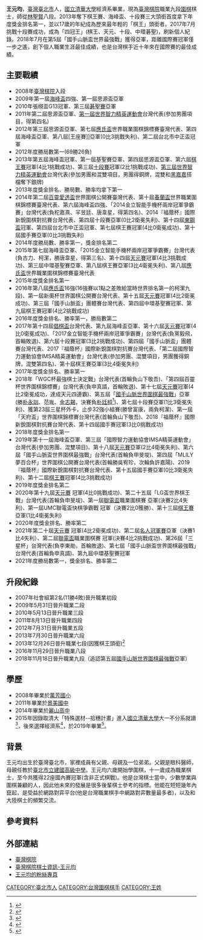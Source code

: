 {{copyedit|time=2019-03-28T14:04:31+00:00}}
{{Infobox Go player
| image = 
| 全名 =
| 英文名 =WANG YUAN-JUN
| 綽號 =王老
| 國籍 = {{ROC}}
| 生於 = {{birth_date_and_age|1996|3|14}}
| 出生地 ={{TWN}}[[臺北市|臺北市]]
| 師從 = [[林聖賢|林聖賢]]
| 學生 = 
| 職業生涯 = 
| 段位 = 九段
| 所屬 =[[臺灣棋院|臺灣棋院]].
}}

'''王元均'''{{BD|1996年|3月14日|||}}，[[臺灣|臺灣]][[臺北市|臺北市]]人，[[國立清華大學|國立清華大學]]經濟系畢業，現為[[臺灣棋院|臺灣棋院]]職業九段[[圍棋|圍棋]]棋士，師從[[林聖賢|林聖賢]]八段。2013年奪下棋王賽、海峰盃、十段賽三大頭銜首度拿下年度獎金排名第一，並以17歲的年紀成為歷來最年輕的「棋王」頭銜者。2017年7月挑戰十段賽成功，成為「四冠王」(棋王、天元、十段、中環碁聖)，刷新個人紀錄。2018年7月在第5屆「國手山脈盃世界最強戰」獲得亞軍，距離國際賽冠軍僅一步之遙，創下個人職業生涯最佳成績，也是台灣棋手近十年來在國際賽的最佳成績。

==主要戰績==
*2008年[[臺灣棋院|臺灣棋院]]入段
*2009年第一屆[[海峰盃|海峰盃]]四強、第一屆思源盃亞軍
*2010年張栩盃G13冠軍、第三屆[[碁聖戰_(台灣圍棋)|碁聖賽]]亞軍
*2011年第二屆思源盃亞軍、[[第一屆世界智力精英運動會|第一屆世界智力精英運動會]]台灣代表(參加男團項目，得第四名)
*2012年第三屆思源盃亞軍、第七屆[[應氏盃|應氏盃]]世界職業圍棋錦標賽臺灣代表、第四屆海峰盃亞軍、第八屆[王座賽]]亞軍(0比3挑戰失利)、第二屆台北市中正盃冠軍
*2012年度勝局數第一(69勝26負)
*2013年第五屆海峰盃冠軍、第一屆基聖賽亞軍、第四屆思源盃亞軍、第六屆[[棋王戰_(台灣圍棋)|棋王賽]]冠軍(4比1挑戰成功)、第三屆[[十段戰_(臺灣)|十段賽]]冠軍(2比1挑戰成功)、[[第三屆世界智力精英運動會|第三屆世界智力精英運動會]]台灣代表(參加男團和混雙項目，男團得銅牌，混雙和[[黑嘉嘉|黑嘉嘉]]搭檔奪下銀牌)
*2013年度獎金排名、勝局數、勝率均拿下第一
*2014年第二屆[[:百灵爱透杯世界围棋公开赛#.E7.AC.AC.E4.BA.8C.E5.B1.8A.E7.99.BE.E7.81.B5.E6.9D.AF.E4.B8.96.E7.95.8C.E5.9B.B4.E6.A3.8B.E5.85.AC.E5.BC.80.E8.B5.9B|百靈愛透盃]]世界圍棋公開賽臺灣代表、第十屆[[:春兰杯|春蘭盃]]世界職業圍棋錦標賽臺灣代表、第六屆海峰盃四強、「2014金立智能手機杯兩岸冠軍爭霸賽」台灣代表(負柁嘉熹、羋昱廷、唐韋星，得第四名)、2014『福蔭杯』國際新銳圍棋對抗賽台灣代表、第四屆十段賽亞軍(0比2衛冕失利)、第十四屆[[東鋼盃|東鋼盃]]冠軍、第四屆台北市中正盃冠軍、第七屆棋王賽冠軍(4比0衛冕成功)、第十屆國手賽亞軍(0比3挑戰失利)
*2014年度勝局數、勝率第一，獎金排名第二
*2015年第七屆海峰盃亞軍、「2015金立智能手機杯兩岸冠軍爭霸賽」台灣代表(負古力、柯潔，勝唐韋星，得第三名)、第十四屆[[:天元戰_(台灣圍棋)|天元賽]]冠軍(4比3挑戰成功)、第三屆中環基聖賽亞軍、第八屆棋王賽亞軍(3比4衛冕失利)、第八屆[[應氏盃|應氏盃]]世界職業圍棋錦標賽臺灣代表
*2015年度獎金排名第一
*2016年第八屆[[應氏盃|應氏盃]]16強(16強賽以1點之差敗給當時世界排名第一的柯潔九段)、第一屆新奧杯世界圍棋公開賽台灣代表、第十五屆[[:天元戰_(台灣圍棋)|天元賽]]冠軍(4比2衛冕成功)、第三屆「國手山脈盃」團體賽台灣代表、第四屆中環基聖賽冠軍、第九屆棋王賽冠軍(4比2挑戰成功)
*2016年度獎金排名、勝率第一，勝局數第二
*2017年第十四屆[[倡棋盃|倡棋盃]]台灣代表、第九屆海峰盃亞軍、第十六屆[[:天元戰_(台灣圍棋)|天元賽]]冠軍(4比0衛冕成功)、「2017金立智能手機杯兩岸冠軍爭霸賽」台灣代表(負黨毅飛，首輪敗退)、第六屆十段賽冠軍(3比2挑戰成功)、第四屆「國手山脈盃」團體賽台灣代表、2017『福蔭杯』國際新銳圍棋對抗賽台灣代表、「第二屆國際智力運動協會IMSA精英運動會」台灣代表(參加男團、混雙項目，男團獲得銅牌，混雙第四名)、第十屆棋王賽亞軍(3比4衛冕失利)
*2017年度獎金排名、勝率第一
*2018年「WGC杯最強棋士決定戰」台灣代表(首輪負山下敬吾)、「第四屆百靈杯世界圍棋錦標賽」台灣代表(負申真諝，首輪敗退)、第十七屆[[:天元戰_(台灣圍棋)|天元賽]]冠軍(4比2衛冕成功，達成天元四連霸)、第五屆「[[國手山脈國際圍棋賽|國手山脈世界圍棋最強戰]]」亞軍(勝[[朴永訓|朴永訓]]、范胤、[[金志錫|金志錫]]，決賽負[[朴廷桓|朴廷桓]]<ref>{{cite news|title=王元均不敵世界棋王 國手山脈盃圍棋賽亞軍|url=https://www.cna.com.tw/news/aspt/201807300312.aspx|publisher=中央社|date=2018-07-30|accessdate=2019-06-26|archive-date=2019-06-26|archive-url=https://web.archive.org/web/20190626155724/https://www.cna.com.tw/news/aspt/201807300312.aspx|dead-url=no}}</ref>)、第七屆十段賽亞軍(1比3衛冕失利)、獲第23屆三星杯外卡，止步32強小組賽(勝曾富康，兩負柯潔)、第一屆「天府盃」世界圍棋錦標賽台灣代表(首輪負山下敬吾)、2018『福蔭杯』國際新銳圍棋對抗賽台灣代表、第十四屆國手賽冠軍(3比0挑戰成功)
*2018年度獎金排名第一
*2019年第十一屆海峰盃亞軍、第三屆「國際智力運動協會IMSA精英運動會」台灣代表(參加男團、混雙項目)、第十八屆[[:天元戰_(台灣圍棋)|天元賽]]亞軍(2比4衛冕失利)、第六屆「國手山脈盃世界圍棋最強戰」台灣代表(首輪負申旻埈)、第四屆「MLILY夢百合杯」世界圍棋公開賽台灣代表(首輪勝吳宥珍，次輪負許嘉陽)、2019『福蔭杯』國際新銳圍棋對抗賽台灣代表、第十五屆國手賽亞軍(0比3衛冕失利)、第十二屆[[棋王賽_(海峰棋院)|棋王賽]]冠軍(4比3挑戰成功)
*2019年度獎金排名第二
*2020年第十九屆[[:天元戰_(台灣圍棋)|天元賽]] 冠軍(4比0挑戰成功)、第二十五屆「LG盃世界棋王戰」台灣代表(首輪負申旻埈)、第一屆[[聯電盃|聯電盃]]職業圍棋賽 亞軍(決賽2比4失利)、第一屆UMC聯電盃快棋爭霸戰 冠軍（決賽2比0獲勝）、第十三屆[[棋王賽_(海峰棋院)|棋王賽]]亞軍(1比4衛冕失利)
*2020年度獎金排名、勝率第二
*2021年第二十屆[[:天元戰_(台灣圍棋)|天元賽]] 冠軍(4比2衛冕成功)、第二屆[[名人冠軍賽|名人冠軍賽]]亞軍（決賽1比4失利）、第二屆[[聯電盃|聯電盃]]職業圍棋賽 冠軍(決賽4比2挑戰成功)、第26屆「三星杯」台灣代表(負李東勛，首輪敗退)、第七屆「國手山脈盃世界圍棋最強戰」台灣代表(首輪負申真諝)、第九屆中環基聖賽冠軍
*2021年度勝局數第一，獎金排名、勝率第二

==升段紀錄==
*2007年社會組第2名(11勝4敗)晉升職業初段
*2009年5月31日晉升職業二段
*2010年5月13日晉升職業三段
*2011年8月13日晉升職業四段
*2012年7月31日晉升職業五段
*2013年7月30日晉升職業六段
*2013年12月26日晉升職業七段(因獲棋王頭銜)<ref>{{cite news|title=“95后”王元均荣膺台湾新“棋王”|url=http://www.chinanews.com/tw/2013/12-27/5674104.shtml|publisher=中国新闻网|date=2013-12-27|accessdate=2019-06-26|archive-date=2019-06-26|archive-url=https://web.archive.org/web/20190626155727/http://www.chinanews.com/tw/2013/12-27/5674104.shtml|dead-url=no}}</ref>
*2016年11月29日晉升職業八段
*2018年11月18日晉升職業九段（追認第五屆[[國手山脈國際圍棋賽|國手山脈世界圍棋最強戰]]亞軍）

==學歷==
*2008年畢業於[[萬芳國小|萬芳國小]]
*2011年畢業於[[景美國中|景美國中]]
*2014年畢業於[[麗山高中|麗山高中]]
*2015年因錄取清大「特殊選材--拾穗計畫」進入[[國立清華大學|國立清華大學]]大一不分系就讀<ref>{{cite news|title=拾穗計畫圓夢 天元賽棋王選才進清大|url=https://news.ltn.com.tw/news/life/paper/913442|publisher=自由時報|date=2015-09-08|accessdate=2019-06-26|archive-date=2019-06-26|archive-url=https://web.archive.org/web/20190626155731/https://news.ltn.com.tw/news/life/paper/913442|dead-url=no}}</ref>，後來選擇經濟系<ref>{{cite news|title=一手養出清大22歲台灣棋王　虎媽：如果沒有特殊選才，我們會重考|url=https://www.cw.com.tw/article/article.action?id=5092531|publisher=[[天下雜誌|天下雜誌]]|date=2018-10-18|accessdate=2019-06-26|archive-date=2019-08-28|archive-url=https://web.archive.org/web/20190828113733/https://www.cw.com.tw/article/article.action?id=5092531|dead-url=no}}</ref>，於2019年畢業<ref>{{cite news|title=【展翅高飛】|url=https://www.facebook.com/wang1996314/photos/a.767274716713380/2223810311059806/?type=3&theater|publisher=Facebook 王元均 圍棋|date=2019-06-18|accessdate=2019-06-26}}</ref>。

==背景==
王元均出生於臺灣臺北市，家裡成員有父親、母親及一位弟弟。父親是眼科醫師，母親任教於[[臺北市立建國高級中學|臺北市立建國高級中學]]。王元均六歲開始學圍棋，十一歲成為職業棋士，至今共獲得22座國內賽冠軍(含非正式棋戰)。他是台灣棋士當中，少數學業與圍棋兼顧的人，因此他未來的發展是很多後輩棋士參考的指標。他能在短短幾年內竄起，是受益於網路對弈平台(他是台灣職業棋手中網路對弈數量最多者)，以及和大陸棋士的頻繁交流。

==參考資料==
<references />
==外部連結==
<references/>
*[http://www.taiwango.org.tw/ 臺灣棋院] {{Wayback|url=http://www.taiwango.org.tw/ |date=20140221151651 }}
*[http://www.taiwango.org.tw/showchesser.asp?id=302  臺灣棋院棋士資訊-王元均] {{Wayback|url=http://www.taiwango.org.tw/showchesser.asp?id=302 |date=20150424100601 }}
*[https://www.facebook.com/pages/王元均-圍棋/640215646085955  王元均的粉絲專頁]

{{REFLIST}}

{{臺灣圍棋比賽現任冠軍}}
[[CATEGORY:臺北市人|CATEGORY:臺北市人]]
[[CATEGORY:台灣圍棋棋手|CATEGORY:台灣圍棋棋手]]
[[CATEGORY:王姓|CATEGORY:王姓]]
